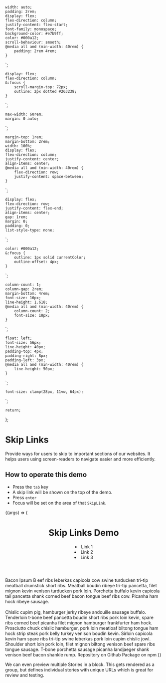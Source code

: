 <!---index.stories.mdx --->


	width: auto;
	padding: 2rem;
	display: flex;
	flex-direction: column;
	justify-content: flex-start;
	font-family: monospace;
	background-color: #e7b9ff;
	color: #000a12;
	scroll-behaviour: smooth;
	@media all and (min-width: 40rem) {
		padding: 2rem 4rem;
	}
`;

	display: flex;
	flex-direction: column;
	&:focus {
		scroll-margin-top: 72px;
		outline: 2px dotted #263238;
	}
`;

	max-width: 60rem;
	margin: 0 auto;
`;

	margin-top: 1rem;
	margin-bottom: 2rem;
	width: 100%;
	display: flex;
	flex-direction: column;
	justify-content: center;
	align-items: center;
	@media all and (min-width: 40rem) {
		flex-direction: row;
		justify-content: space-between;
	}
`;

	display: flex;
	flex-direction: row;
	justify-content: flex-end;
	align-items: center;
	gap: 1rem;
	margin: 0;
	padding: 0;
	list-style-type: none;
`;

	color: #000a12;
	&:focus {
		outline: 1px solid currentColor;
		outline-offset: 4px;
	}
`;

	column-count: 1;
	column-gap: 2rem;
	margin-bottom: 4rem;
	font-size: 16px;
	line-height: 1.618;
	@media all and (min-width: 40rem) {
		column-count: 2;
		font-size: 18px;
	}
`;

	float: left;
	font-size: 56px;
	line-height: 40px;
	padding-top: 4px;
	padding-right: 8px;
	padding-left: 3px;
	@media all and (min-width: 40rem) {
		line-height: 50px;
	}
`;

	font-size: clamp(28px, 11vw, 64px);
`;

<Meta title="Navigation/Skip Links" component={SkipLinks} />

	return;
};

# Skip Links

<Subtitle>
	Provide ways for users to skip to important sections of our websites. It helps users using
	screen-readers to navigate easier and more efficiently.
</Subtitle>

## How to operate this demo

- Press the `tab` key
- A skip link will be shown on the top of the demo.
- Press `enter`
- Focus will be set on the area of that `SkipLink`.

<Canvas>
	<Story
		name="Skip Links"
		args={{
			items: options.multiple,
		}}
	>
		{(args) => (
			<Page>
				<SkipLinks {...args} />
				<Container>
					<Header>
						<h1>Skip Links Demo</h1>
						<Target id="navigation-menu" tabIndex={-1}>
							<List>
								<li>
									<Anchor href="#website">Link 1</Anchor>
								</li>
								<li>
									<Anchor href="#documentation">Link 2</Anchor>
								</li>
								<li>
									<Anchor href="#gitlab">Link 3</Anchor>
								</li>
							</List>
						</Target>
					</Header>
					<Target as="main" id="content" tabIndex={-1}>
						<MainTitle>Bacon Ipsum</MainTitle>
						<Paragraph>
							<FirstLetter>B</FirstLetter> eef ribs leberkas capicola cow swine turducken tri-tip
							meatball drumstick short ribs. Meatball boudin ribeye tri-tip pancetta, filet mignon
							kevin venison turducken pork loin. Porchetta buffalo kevin capicola tail pancetta
							shank corned beef bacon tongue beef ribs cow. Picanha ham hock ribeye sausage.
							<br />
							<br />
							Chislic cupim pig, hamburger jerky ribeye andouille sausage buffalo. Tenderloin t-bone
							beef pancetta boudin short ribs pork loin kevin, spare ribs corned beef picanha filet mignon
							hamburger frankfurter ham hock. Prosciutto chuck chislic hamburger, pork loin meatloaf
							biltong tongue ham hock strip steak pork belly turkey venison boudin kevin. Sirloin capicola
							kevin ham spare ribs tri-tip swine leberkas pork loin cupim chislic jowl. Shoulder short
							loin pork loin, filet mignon biltong venison beef spare ribs tongue sausage. T-bone porchetta
							sausage picanha landjaeger shank venison beef bacon shankle rump.
						</Paragraph>
						<Anchor
							id="website"
							href="https://github.com/feedzai/react-a11y-tools"
							target="_blank"
							rel="noopener noreferrer"
						>
							Repository on Github
						</Anchor>
						<Anchor
							id="documentation"
							href="https://www.npmjs.com/package/@feedzai/react-a11y-tools"
							target="_blank"
							rel="noopener noreferrer"
						>
							Package on npm
						</Anchor>
					</Target>
				</Container>
			</Page>
		)}
	</Story>
</Canvas>

<ArgsTable story="Skip Links" />

We can even preview multiple Stories in a block. This
gets rendered as a group, but defines individual stories
with unique URLs which is great for review and testing.
